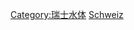 {{Catnav|頁面分類|地理|水體|河流|歐洲河流}}
{{Catnav|頁面分類|地理|地形|河流|歐洲河流}}
{{Catnav|頁面分類|地理|各大洲地理|欧洲地理|瑞士地理}}
{{Catnav|頁面分類|地理|各國地理|瑞士地理}}
{{Catnav|頁面分類|各種主題的頁面分類|按國家分類|各國地理|瑞士地理}}
{{Commons category|Rivers of Switzerland}}

[[Category:瑞士水体|Category:瑞士水体]]
[[Category:欧洲各国河流|Schweiz]]